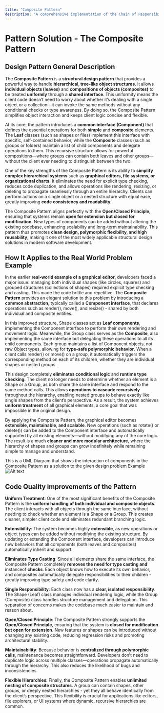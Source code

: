 ```yaml
---
title: "Composite Pattern"
description: "A comprehensive implementation of the Chain of Responsibility pattern with practical examples and best practices."
---
```


# Pattern Solution - <text>The Composite Pattern</text> 

## <div>Design Pattern General Description</div>
The **Composite Pattern** is a **structural design pattern** that provides a powerful way to handle **hierarchical, tree-like object structures**. It allows **individual objects (leaves)** and **compositions of objects (composites)** to be treated **uniformly** through a **shared interface**. This uniformity means the client code doesn’t need to worry about whether it’s dealing with a single object or a collection—it can invoke the same methods without any conditional checks or type awareness. By doing so, the Composite Pattern simplifies object interaction and keeps client logic concise and flexible.

At its core, the pattern introduces a **common interface (Component)** that defines the essential operations for both **simple** and **composite** elements. The **Leaf** classes (such as shapes or files) implement this interface with specific, self-contained behavior, while the **Composite** classes (such as groups or folders) maintain a list of child components and delegate operations to them. This recursive structure allows for powerful compositions—where groups can contain both leaves and other groups—without the client ever needing to distinguish between the two.

One of the key strengths of the Composite Pattern is its ability to **simplify complex hierarchical systems** such as **graphical editors, file systems, or organizational charts**. It eliminates the need for explicit type checking, reduces code duplication, and allows operations like rendering, resizing, or deleting to propagate seamlessly through an entire hierarchy. Clients can perform actions on a single object or a nested structure with equal ease, greatly improving **code consistency and readability**.

The Composite Pattern aligns perfectly with the **Open/Closed Principle**, ensuring that systems remain **open for extension but closed for modification**. New types of components can be added without altering the existing codebase, enhancing scalability and long-term maintainability. This pattern thus promotes **clean design, polymorphic flexibility, and high reusability**, making it one of the most widely applicable structural design solutions in modern software development.


## <div>How It Applies to the Real World Problem Example</div>

In the earlier **real-world example of a graphical editor**, developers faced a major issue: managing both individual shapes (like circles, squares) and grouped structures (collections of shapes) required explicit type checking and casting. This made the code brittle and repetitive. The **Composite Pattern** provides an elegant solution to this problem by introducing a **common abstraction**, typically called a **Component interface**, that declares operations such as <span>render()</span>, <span>move()</span>, and <span>resize()</span> - shared by both individual and composite entities.

In this improved structure, <span>Shape</span> classes act as **Leaf components**, implementing the Component interface to perform their own rendering and movement logic. Meanwhile, the <span>Group</span> class serves as the **Composite**, also implementing the same interface but delegating these operations to all its child components. Each group maintains a list of Component objects, not raw <span>Object</span> types, allowing for **type-safe polymorphic behavior**. When a client calls <span>render()</span> or <span>move()</span> on a group, it automatically triggers the corresponding method on each of its children, whether they are individual shapes or nested groups.

This design completely **eliminates conditional logic** and **runtime type checking**. The client no longer needs to determine whether an element is a Shape or a Group, as both share the same interface and respond to the same method calls. This allows **operations to cascade recursively** throughout the hierarchy, enabling nested groups to behave exactly like single shapes from the client’s perspective. As a result, the system achieves **uniform treatment** of all graphical elements, a core goal that was impossible in the original design.

By applying the Composite Pattern, the graphical editor becomes **extensible, maintainable, and scalable**. New operations (such as <span>rotate()</span> or <span>delete()</span>) can be added to the Component interface and automatically supported by all existing elements—without modifying any of the core logic. The result is a much **cleaner and more modular architecture**, where the hierarchy of shapes and groups can grow indefinitely while remaining simple to manage and understand.

This is a UML Diagram that shows the interaction of components in the Composite Pattern as a solution to the given design problem Example 
![Alt text](/composite.png)

## <div>Code Quality improvements of the Pattern</div>

**Uniform Treatment**:
One of the most significant benefits of the Composite Pattern is the **uniform handling of both individual and composite objects**. The client interacts with all objects through the same interface, without needing to check whether an element is a Shape or a Group. This creates cleaner, simpler client code and eliminates redundant branching logic.

**Extensibility**:
The system becomes highly **extensible**, as new operations or object types can be added without modifying the existing structure. By updating or extending the Component interface, developers can introduce new behaviors that all components (both leaves and composites) automatically inherit and support.

**Eliminates Type Casting**:
Since all elements share the same interface, the Composite Pattern completely **removes the need for type casting and** <span>instanceof</span> **checks**. Each object knows how to execute its own behavior, and composites automatically delegate responsibilities to their children - greatly improving type safety and code clarity.

**Single Responsibility**:
Each class now has a **clear, isolated responsibility**. The Shape (Leaf) class manages individual rendering logic, while the Group (Composite) class handles structure management and delegation. This separation of concerns makes the codebase much easier to maintain and reason about.

**Open/Closed Principle**:
The Composite Pattern strongly supports the **Open/Closed Principle**, ensuring that the system is **closed for modification but open for extension**. New features or shapes can be introduced without changing any existing code, reducing regression risks and promoting architectural stability.

**Maintainability**:
Because behavior is **centralized through polymorphic calls**, maintenance becomes straightforward. Developers don’t need to duplicate logic across multiple classes—operations propagate automatically through the hierarchy. This also reduces the likelihood of bugs and inconsistencies.

**Flexible Hierarchies**:
Finally, the Composite Pattern enables **unlimited nesting of composite structures**. A group can contain shapes, other groups, or deeply nested hierarchies - yet they all behave identically from the client’s perspective. This flexibility is crucial for applications like editors, file explorers, or UI systems where dynamic, recursive hierarchies are common.